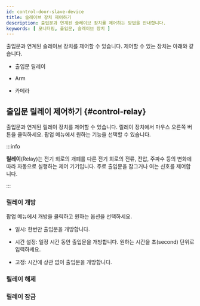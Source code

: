 ```yaml
---
id: control-door-slave-device
title: 슬레이브 장치 제어하기
description: 출입문과 연계된 슬레이브 장치를 제어하는 방법을 안내합니다.
keywords: [ 모니터링, 출입문, 슬레이브 장치 ]
---
```


출입문과 연계된 슬레이브 장치를 제어할 수 있습니다. 제어할 수 있는 장치는 아래와 같습니다.

* 출입문 릴레이

* Arm

* 카메라

## 출입문 릴레이 제어하기 {#control-relay}

출입문과 연계된 릴레이 장치를 제어할 수 있습니다. 릴레이 장치에서 마우스 오른쪽 버튼을 클릭하세요. 팝업 메뉴에서 원하는 기능을 선택할 수 있습니다.

:::info

**릴레이**(Relay)는 전기 회로의 개폐를 다른 전기 회로의 전류, 전압, 주파수 등의 변화에 따라 자동으로 실행하는 제어 기기입니다. 주로 출입문을 잠그거나 여는 신호를 제어합니다.

:::

### 릴레이 개방

팝업 메뉴에서 개방을 클릭하고 원하는 옵션을 선택하세요.

* <Cmd>일시</Cmd>: 한번만 출입문을 개방합니다.

* <Cmd>시간 설정</Cmd>: 일정 시간 동안 출입문을 개방합니다. 원하는 시간을 초(second) 단위로 입력하세요.

* <Cmd>고정</Cmd>: 시간에 상관 없이 출입문을 개방합니다.


### 릴레이 해제

### 릴레이 잠금
